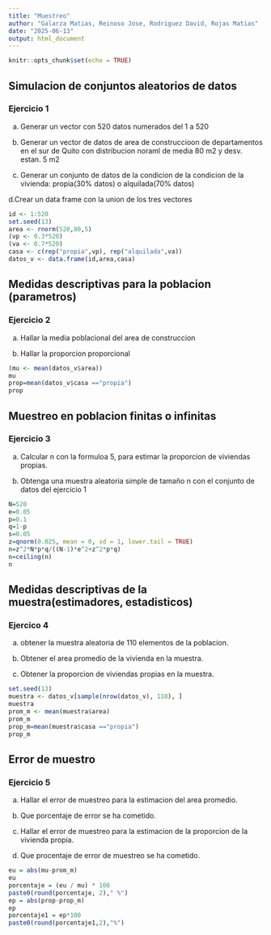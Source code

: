 ---
title: "Muestreo"
author: "Galarza Matias, Reinoso Jose, Rodriguez David, Rojas Matias"
date: "2025-06-13"
output: html_document
---

```{r setup, include=FALSE}
knitr::opts_chunk$set(echo = TRUE)
```

## Simulacion de conjuntos aleatorios de datos
### Ejercicio 1
a. Generar un vector con 520 datos numerados del 1 a 520

b. Generar un vector de datos de area de construccioon de departamentos en el sur de Quito con distribucion noraml de media 80 m2 y desv. estan. 5 m2

c. Generar un conjunto de datos de la condicion de la condicion de la vivienda: propia(30% datos) o alquilada(70% datos)

d.Crear un data frame con la union de los tres vectores
```{r}
id <- 1:520
set.seed(13)
area <- rnorm(520,80,5)
(vp <- 0.3*520)
(va <- 0.7*520)
casa <- c(rep("propia",vp), rep("alquilada",va))
datos_v <- data.frame(id,area,casa)
```
## Medidas descriptivas para la poblacion (parametros)

### Ejercicio 2

a. Hallar la media poblacional del area de construccion

b. Hallar la proporcion proporcional
```{r}
(mu <- mean(datos_v$area))
mu
prop=mean(datos_v$casa =="propia")
prop

```


## Muestreo en poblacion finitas o infinitas

### Ejercicio 3

a. Calcular n con la formuloa 5, para estimar la proporcion de viviendas propias.

b. Obtenga una muestra aleatoria simple de tamaño n con el conjunto de datos del ejercicio 1
```{r}
N=520
e=0.05
p=0.1
q=1-p
s=0.05
z=qnorm(0.025, mean = 0, sd = 1, lower.tail = TRUE)
n=z^2*N*p*q/((N-1)*e^2+z^2*p*q)
n=ceiling(n)
n
```
## Medidas descriptivas de la muestra(estimadores, estadisticos)

### Ejercico 4

a. obtener la muestra aleatoria de 110 elementos de la poblacion.

b. Obtener el area promedio de la vivienda en la muestra.

c. Obtener la proporcion de viviendas propias en la muestra.
```{r}
set.seed(13)
muestra <- datos_v[sample(nrow(datos_v), 110), ]
muestra
prom_m <- mean(muestra$area)
prom_m
prop_m=mean(muestra$casa =="propia")
prop_m
```

## Error de muestro

### Ejercicio 5

a. Hallar el error de muestreo para la estimacion del area promedio.

b. Que porcentaje de error se ha cometido.

c. Hallar el error de muestreo para la estimacion de la proporcion de la vivienda propia.

d. Que procentaje de error de muestreo se ha cometido.
```{r}
eu = abs(mu-prom_m)
eu
porcentaje = (eu / mu) * 100
paste0(round(porcentaje, 2)," %")
ep = abs(prop-prop_m)
ep
porcentaje1 = ep*100
paste0(round(porcentaje1,2),"%")

```

 
